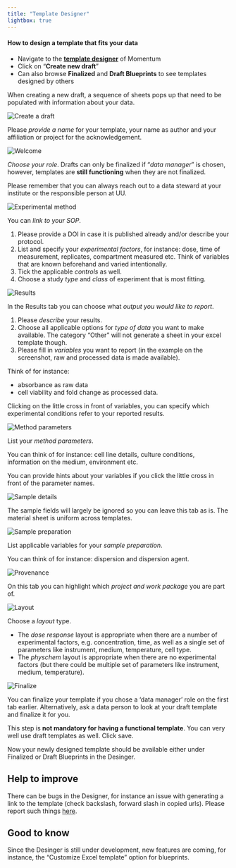 ```yaml
---
title: "Template Designer"
lightbox: true
---
```


#### How to design a template that fits your data

-   Navigate to the [**template designer**](https://enanomapper.adma.ai/templates) of Momentum
-   Click on "**Create new draft**"
-   Can also browse **Finalized** and **Draft Blueprints** to see templates designed by others

When creating a new draft, a sequence of sheets pops up that need to be populated with information about your data.


![](/images/createnewdraft.png "Create a draft")

Please *provide a name* for your template, your name as author and your affiliation or project for the acknowledgement.


![](/images/1welcome.png "Welcome")

*Choose your role*. Drafts can only be finalized if "*data manager*" is chosen, however, templates are **still functioning** when they are not finalized. 

Please remember that you can always reach out to a data steward at your institute or the responsible person at UU.


![](/images/2method_v2.png "Experimental method")

You can *link to your SOP*. 

1.  Please provide a DOI in case it is published already and/or describe your protocol.
2.  List and specify your *experimental factors*, for instance: dose, time of measurement, replicates, compartment measured etc. Think of variables that are known beforehand and varied intentionally. 
3.  Tick the applicable *controls* as well.
4.  Choose a study *type* and *class* of experiment that is most fitting. 


![](/images/3results_v2.png "Results")

In the Results tab you can choose what *output you would like to report*. 

1.  Please *describe* your results.
2.  Choose all applicable options for *type of data* you want to make available. The category "Other" will not generate a sheet in your excel template though.
3.  Please fill in *variables* you want to report (in the example on the screenshot, raw and processed data is made available). 

Think of for instance: 

-   absorbance as raw data
-   cell viability and fold change as processed data. 

Clicking on the little cross in front of variables, you can specify which experimental conditions refer to your reported results.


![](/images/4methodparam_v2.png "Method parameters")

List your *method parameters*. 

You can think of for instance: cell line details, culture conditions, information on the medium, environment etc.

You can provide hints about your variables if you click the little cross in front of the parameter names.


![](/images/4sample.png "Sample details")

The sample fields will largely be ignored so you can leave this tab as is. The material sheet is uniform across templates.


![](/images/5sampleprep.png "Sample preparation")

List applicable variables for your *sample preparation*.

You can think of for instance: dispersion and dispersion agent.


![](/images/6proven.png "Provenance")

On this tab you can highlight which *project and work package* you are part of.


![](/images/7layout.png "Layout")

Choose a *layout* type.

-   The *dose response* layout is appropriate when there are a number of experimental factors, e.g. concentration, time, as well as a single set of parameters like instrument, medium, temperature, cell type.
-   The *physchem* layout is appropriate when there are no experimental factors (but there could be multiple set of parameters like instrument, medium, temperature).


![](/images/finalize.png "Finalize")

You can finalize your template if you chose a 'data manager' role on the first tab earlier. Alternatively, ask a data person to look at your draft template and finalize it for you. 

This step is **not mandatory for having a functional template**. You can very well use draft templates as well. Click save.

Now your newly designed template should be available either under Finalized or Draft Blueprints in the Desinger.



::: {.callout-tip icon="false" appearence="simple"}
## Help to improve
There can be bugs in the Designer, for instance an issue with generating a link to the template (check backslash, forward slash in copied urls). 
Please report such things [here](https://github.com/ideaconsult/templateforge/issues).
:::

::: {.callout-tip icon="false" appearence="simple" collapse="true"}
## Good to know
Since the Desinger is still under development, new features are coming, for instance, the "Customize Excel template" option for blueprints. 
:::


